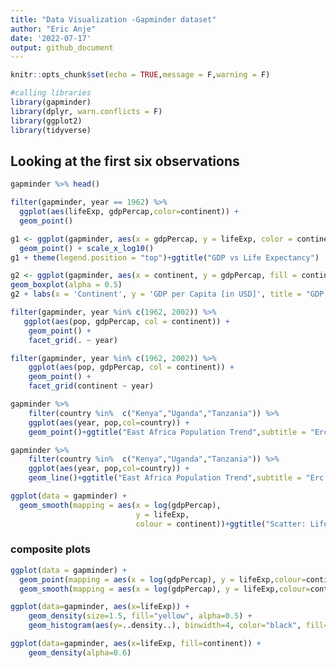 ```yaml
---
title: "Data Visualization -Gapminder dataset"
author: "Eric Anje"
date: '2022-07-17'
output: github_document
---
```


```r
knitr::opts_chunk$set(echo = TRUE,message = F,warning = F)
```



```r
#calling libraries
library(gapminder)
library(dplyr, warn.conflicts = F)
library(ggplot2)
library(tidyverse)
```

## Looking at the first six observations
```r
gapminder %>% head()
```


```r
filter(gapminder, year == 1962) %>%
  ggplot(aes(lifeExp, gdpPercap,color=continent)) +
  geom_point()
```

```r
g1 <- ggplot(gapminder, aes(x = gdpPercap, y = lifeExp, color = continent, size =pop)) +
  geom_point() + scale_x_log10()
g1 + theme(legend.position = "top")+ggtitle("GDP vs Life Expectancy")
```


```r
g2 <- ggplot(gapminder, aes(x = continent, y = gdpPercap, fill = continent))+
geom_boxplot(alpha = 0.5) 
g2 + labs(x = 'Continent', y = 'GDP per Capita [in USD]', title = "GDP per capita per continent")

```

```r
filter(gapminder, year %in% c(1962, 2002)) %>%
   ggplot(aes(pop, gdpPercap, col = continent)) +
    geom_point() +
    facet_grid(. ~ year)
```


```r
filter(gapminder, year %in% c(1962, 2002)) %>%
    ggplot(aes(pop, gdpPercap, col = continent)) +
    geom_point() +
    facet_grid(continent ~ year)
```

```r
gapminder %>%
    filter(country %in%  c("Kenya","Uganda","Tanzania")) %>%
    ggplot(aes(year, pop,col=country)) +
    geom_point()+ggtitle("East Africa Population Trend",subtitle = "Erc scatter")
```

```r
gapminder %>%
    filter(country %in%  c("Kenya","Uganda","Tanzania")) %>%
    ggplot(aes(year, pop,col=country)) +
    geom_line()+ggtitle("East Africa Population Trend",subtitle = "Erc scatter")
```


```r
ggplot(data = gapminder) +
  geom_smooth(mapping = aes(x = log(gdpPercap), 
                            y = lifeExp, 
                            colour = continent))+ggtitle("Scatter: Life expectancy vs GDP by continent")
```

### composite plots
```r
ggplot(data = gapminder) +
  geom_point(mapping = aes(x = log(gdpPercap), y = lifeExp,colour=continent)) +
  geom_smooth(mapping = aes(x = log(gdpPercap), y = lifeExp,colour=continent))
```


```r
ggplot(data=gapminder, aes(x=lifeExp)) + 
    geom_density(size=1.5, fill="yellow", alpha=0.5) +
    geom_histogram(aes(y=..density..), binwidth=4, color="black", fill="purple", alpha=0.5)
```

```r
ggplot(data=gapminder, aes(x=lifeExp, fill=continent)) +
    geom_density(alpha=0.6)
```

